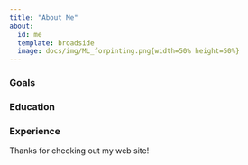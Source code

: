 ```yaml
---
title: "About Me"
about:
  id: me
  template: broadside
  image: docs/img/ML_forpinting.png{width=50% height=50%}
---
```


:::{#me}

### Goals

### Education

### Experience

:::

Thanks for checking out my web site!
